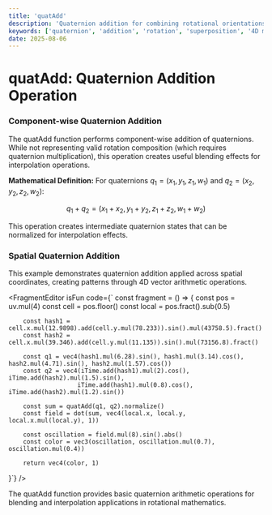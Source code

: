 ```yaml
---
title: 'quatAdd'
description: 'Quaternion addition for combining rotational orientations in 4D space'
keywords: ['quaternion', 'addition', 'rotation', 'superposition', '4D mathematics']
date: 2025-08-06
---
```



# quatAdd: Quaternion Addition Operation

### Component-wise Quaternion Addition

The quatAdd function performs component-wise addition of quaternions. While not representing valid rotation composition (which requires quaternion multiplication), this operation creates useful blending effects for interpolation operations.

**Mathematical Definition:**
For quaternions $q_1 = (x_1, y_1, z_1, w_1)$ and $q_2 = (x_2, y_2, z_2, w_2)$:

$$
q_1 + q_2 = (x_1 + x_2, y_1 + y_2, z_1 + z_2, w_1 + w_2)
$$

This operation creates intermediate quaternion states that can be normalized for interpolation effects.

### Spatial Quaternion Addition

This example demonstrates quaternion addition applied across spatial coordinates, creating patterns through 4D vector arithmetic operations.

<FragmentEditor
        isFun
        code={`
const fragment = () => {
        const pos = uv.mul(4)
        const cell = pos.floor()
        const local = pos.fract().sub(0.5)

        const hash1 = cell.x.mul(12.9898).add(cell.y.mul(78.233)).sin().mul(43758.5).fract()
        const hash2 = cell.x.mul(39.346).add(cell.y.mul(11.135)).sin().mul(73156.8).fract()

        const q1 = vec4(hash1.mul(6.28).sin(), hash1.mul(3.14).cos(), hash2.mul(4.71).sin(), hash2.mul(1.57).cos())
        const q2 = vec4(iTime.add(hash1).mul(2).cos(), iTime.add(hash2).mul(1.5).sin(),
                       iTime.add(hash1).mul(0.8).cos(), iTime.add(hash2).mul(1.2).sin())

        const sum = quatAdd(q1, q2).normalize()
        const field = dot(sum, vec4(local.x, local.y, local.x.mul(local.y), 1))

        const oscillation = field.mul(8).sin().abs()
        const color = vec3(oscillation, oscillation.mul(0.7), oscillation.mul(0.4))

        return vec4(color, 1)

}`}
/>

The quatAdd function provides basic quaternion arithmetic operations for blending and interpolation applications in rotational mathematics.
